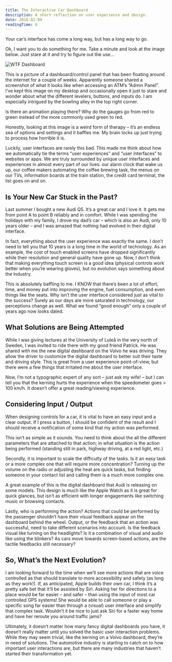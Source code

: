 ```yaml
---
title: The Interactive Car Dashboard
description: A short reflection on user experience and design.
date: 2016-02-09
readingTime: 6
---
```


Your car’s interface has come a long way, but has a long way to go.

Ok, I want you to do something for me. Take a minute and look at the image below. Just stare at it and try to figure out the use&#8230;

![WTF Dashboard](ecoatm.jpg)

This is a picture of a dashboard/control panel that has been floating around the internet for a couple of weeks. Apparently someone shared a screenshot of what it looks like when accessing an ATM’s “Admin Panel”. I’ve kept this image on my desktop and occasionally open it just to stare and wonder about what the different levelers, buttons, and inputs do. I am especially intrigued by the bowling alley in the top right corner.

Is there an animation playing there? Why do the gauges go from red to green instead of the more commonly used green to red.

Honestly, looking at this image is a weird form of therapy &#8211; it’s an endless sea of options and settings and it baffles me. My brain locks up just trying to process how horrible it is.

Luckily, user interfaces are rarely this bad. This made me think about how we automatically tie the terms “user experiences” and “user interfaces” to websites or apps. We are truly surrounded by unique user interfaces and experiences in almost every part of our lives: our alarm clock that wake us up, our coffee makers automating the coffee brewing task, the menus on our TVs, information boards at the train station, the credit card terminal, the list goes on and on.

## Is Your New Car Stuck in the Past?

Last summer I bought a new Audi Q5. It’s a great car and I love it. It gets me from point A to point B reliably and in comfort. While I was spending the holidays with my family, I drove my dad’s car &#8211; which is also an Audi, only 10 years older &#8211; and I was amazed that nothing had evolved in their digital interface.

In fact, everything about the user experience was exactly the same. I don’t need to tell you that 10 years is a long time in the world of technology. As an example, the cost of touch enabled screens have dropped significantly while their resolution and general quality have gone up. Now, I don’t think that making everything touch screen is a good idea (physical controls work better when you’re wearing gloves), but no evolution says something about the industry.

This is absolutely baffling to me. I KNOW that there’s been a lot of effort, time, and money put into improving the engine, fuel consumption, and even things like the seats. Why isn’t the user interface considered just as vital to the success? Surely as our days are more saturated in technology, our perceptions change as well. What we found “good enough” only a couple of years ago now looks dated.

## What Solutions are Being Attempted

While I was giving lectures at the University of Luleå in the very north of Sweden, I was invited to ride there with my good friend Patrick. He was shared with me the new digital dashboard on the Volvo he was driving. They allow the driver to customize the digital dashboard to better suit their taste and driving style. This is great from a user experience point-of-view, but there were a few things that irritated me about the user interface.

Now, I’m not a typographic expert of any sort &#8211; just ask my wife! &#8211; but I can tell you that the kerning hurts the experience when the speedometer goes > 100 km/h. It doesn’t offer a great reading/viewing experience.

## Considering Input / Output

When designing controls for a car, it is vital to have an easy input and a clear output. If I press a button, I should be confident of the result and I should receive a notification of some kind that my action was performed.

This isn’t as simple as it sounds. You need to think about the all the different parameters that are attached to that action; in what situation is the action being performed (standing still in park, highway driving, at a red light, etc.)

Secondly, it is important to scale the difficulty of the tasks. Is it an easy task or a more complex one that will require more concentration? Turning up the volume on the radio or adjusting the heat are quick tasks, but finding someone in your contact list and calling them is a much more complex one.

A great example of this is the digital dashboard that Audi is releasing on some models. This design is much like the Apple Watch as it is great for quick glances, but isn’t as efficient with longer engagements like switching music or browsing contacts.

Lastly, who is performing the action? Actions that could be performed by the passenger shouldn’t have their visual feedback appear on the dashboard behind the wheel. Output, or the feedback that an action was successful, need to take different scenarios into account. Is the feedback visual like turning on the headlights? Is it a combination of visual and audio like using the blinkers? As cars move towards screen-based actions, are the tactile feedbacks still necessary?

## So, What’s the Next Evolution?

I am looking forward to the time when we’ll see more actions that are voice controlled as that should translate to more accessibility and safety (as long as they work!). If, as anticipated, Apple builds their own car, I think it’s a pretty safe bet that it’ll be assisted by Siri. Asking her for directions to a place would be far easier &#8211; and safer &#8211; than using the input of most car controlled GPS systems! She would be able to call someone or play a specific song far easier than through a (visual) user interface and simplify that complex task. Wouldn’t it be nice to just ask Siri for a faster way home and have her reroute you around traffic jams?

Ultimately, it doesn’t matter how many fancy digital dashboards you have, it doesn’t really matter until you solved the basic user interaction problems. While they may seem trivial, like the kerning on a Volvo dashboard, they’re in need of solutions. The automotive industry is starting to catch on to how important user interactions are, but there are many industries that haven’t started their transformation yet.